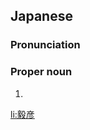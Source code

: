 ==Japanese==
{{ja-kanjitab|たけ|ひこ}}

===Pronunciation===
{{ja-pron|たけひこ}}

===Proper noun===
{{ja-pos|proper|たけひこ}}

# {{given name|male|lang=ja|sort=たけひこ}}

[[li:毅彦]]